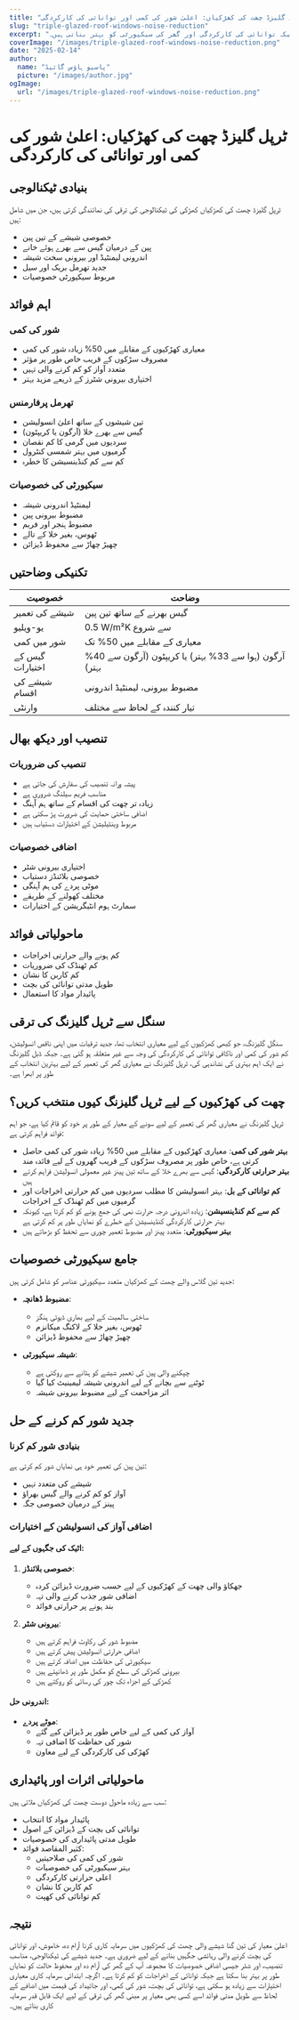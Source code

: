 ```yaml
---
title: "ٹرپل گلیزڈ چھت کی کھڑکیاں: اعلیٰ شور کی کمی اور توانائی کی کارکردگی"
slug: "triple-glazed-roof-windows-noise-reduction"
excerpt: "جانیں کہ ٹرپل گلیزڈ چھت کی کھڑکیاں شور کو 50% تک کیسے کم کر سکتی ہیں جبکہ توانائی کی کارکردگی اور گھر کی سیکیورٹی کو بہتر بناتی ہیں۔"
coverImage: "/images/triple-glazed-roof-windows-noise-reduction.png"
date: "2025-02-14"
author:
  name: "پاسیو ہاؤس گائیڈ"
  picture: "/images/author.jpg"
ogImage:
  url: "/images/triple-glazed-roof-windows-noise-reduction.png"
---
```


# ٹرپل گلیزڈ چھت کی کھڑکیاں: اعلیٰ شور کی کمی اور توانائی کی کارکردگی

## بنیادی ٹیکنالوجی

ٹرپل گلیزڈ چھت کی کھڑکیاں کھڑکی کی ٹیکنالوجی کی ترقی کی نمائندگی کرتی ہیں، جن میں شامل ہیں:

- خصوصی شیشے کے تین پین
- پین کے درمیان گیس سے بھرے ہوئے خانے
- اندرونی لیمنٹیڈ اور بیرونی سخت شیشہ
- جدید تھرمل بریک اور سیل
- مربوط سیکیورٹی خصوصیات

## اہم فوائد

### شور کی کمی
- معیاری کھڑکیوں کے مقابلے میں 50% زیادہ شور کی کمی
- مصروف سڑکوں کے قریب خاص طور پر مؤثر
- متعدد آواز کو کم کرنے والی تہیں
- اختیاری بیرونی شٹرز کے ذریعے مزید بہتر

### تھرمل پرفارمنس
- تین شیشوں کے ساتھ اعلیٰ انسولیشن
- گیس سے بھرے خلا (آرگون یا کریپٹون)
- سردیوں میں گرمی کا کم نقصان
- گرمیوں میں بہتر شمسی کنٹرول
- کم سے کم کنڈینسیشن کا خطرہ

### سیکیورٹی کی خصوصیات
- لیمنٹیڈ اندرونی شیشہ
- مضبوط بیرونی پین
- مضبوط ہنجر اور فریم
- ٹھوس، بغیر خلا کے تالے
- چھیڑ چھاڑ سے محفوظ ڈیزائن

## تکنیکی وضاحتیں

| خصوصیت | وضاحت |
|---------|--------------|
| شیشے کی تعمیر | گیس بھرنے کے ساتھ تین پین |
| یو-ویلیو | 0.5 W/m²K سے شروع |
| شور میں کمی | معیاری کے مقابلے میں 50% تک |
| گیس کے اختیارات | آرگون (ہوا سے 33% بہتر) یا کریپٹون (آرگون سے 40% بہتر) |
| شیشے کی اقسام | مضبوط بیرونی، لیمنٹیڈ اندرونی |
| وارنٹی | تیار کنندہ کے لحاظ سے مختلف |

## تنصیب اور دیکھ بھال

### تنصیب کی ضروریات
- پیشہ ورانہ تنصیب کی سفارش کی جاتی ہے
- مناسب فریم سیلنگ ضروری ہے
- زیادہ تر چھت کی اقسام کے ساتھ ہم آہنگ
- اضافی ساختی حمایت کی ضرورت پڑ سکتی ہے
- مربوط وینٹیلیشن کے اختیارات دستیاب ہیں

### اضافی خصوصیات
- اختیاری بیرونی شٹر
- خصوصی بلائنڈز دستیاب
- موٹی پردے کی ہم آہنگی
- مختلف کھولنے کے طریقے
- سمارٹ ہوم انٹیگریشن کے اختیارات

## ماحولیاتی فوائد

- کم ہونے والے حرارتی اخراجات
- کم ٹھنڈک کی ضروریات
- کم کاربن کا نشان
- طویل مدتی توانائی کی بچت
- پائیدار مواد کا استعمال

## سنگل سے ٹرپل گلیزنگ کی ترقی

سنگل گلیزنگ، جو کبھی کھڑکیوں کے لیے معیاری انتخاب تھا، جدید ترقیات میں اپنی ناقص انسولیشن، کم شور کی کمی اور ناکافی توانائی کی کارکردگی کی وجہ سے غیر متعلقہ ہو گئی ہے۔ جبکہ ڈبل گلیزنگ نے ایک اہم بہتری کی نشاندہی کی، ٹرپل گلیزنگ نے معیاری گھر کی تعمیر کے لیے بہترین انتخاب کے طور پر ابھرا ہے۔

## چھت کی کھڑکیوں کے لیے ٹرپل گلیزنگ کیوں منتخب کریں؟

ٹرپل گلیزنگ نے معیاری گھر کی تعمیر کے لیے سونے کے معیار کے طور پر خود کو قائم کیا ہے، جو اہم فوائد فراہم کرتی ہے:

- **بہتر شور کی کمی**: معیاری کھڑکیوں کے مقابلے میں 50% زیادہ شور کی کمی حاصل کرتی ہے، خاص طور پر مصروف سڑکوں کے قریب گھروں کے لیے فائدہ مند
- **بہتر حرارتی کارکردگی**: گیس سے بھرے خلا کے ساتھ تین پینز غیر معمولی انسولیشن فراہم کرتے ہیں
- **کم توانائی کے بل**: بہتر انسولیشن کا مطلب سردیوں میں کم حرارتی اخراجات اور گرمیوں میں کم ٹھنڈک کے اخراجات
- **کم سے کم کنڈینسیشن**: زیادہ اندرونی درجہ حرارت نمی کی جمع ہونے کو کم کرتا ہے، کیونکہ بہتر حرارتی کارکردگی کنڈینسیشن کے خطرے کو نمایاں طور پر کم کرتی ہے
- **بہتر سیکیورٹی**: متعدد پینز اور مضبوط تعمیر چوری سے تحفظ کو بڑھاتے ہیں

## جامع سیکیورٹی خصوصیات

جدید تین گلاس والے چھت کے کھڑکیاں متعدد سیکیورٹی عناصر کو شامل کرتی ہیں:

- **مضبوط ڈھانچہ**:
  - ساختی سالمیت کے لیے بھاری ڈیوٹی ہنگز
  - ٹھوس، بغیر خلا کے لاکنگ میکانزم
  - چھیڑ چھاڑ سے محفوظ ڈیزائن

- **شیشہ سیکیورٹی**:
  - چپکنے والی پین کی تعمیر شیشے کو ہٹانے سے روکتی ہے
  - ٹوٹنے سے بچانے کے لیے اندرونی شیشہ لیمینیٹ کیا گیا
  - اثر مزاحمت کے لیے مضبوط بیرونی شیشہ

## جدید شور کم کرنے کے حل

### بنیادی شور کم کرنا
تین پین کی تعمیر خود ہی نمایاں شور کم کرتی ہے:
- شیشے کی متعدد تہیں
- آواز کو کم کرنے والے گیس بھراؤ
- پینز کے درمیان خصوصی جگہ

### اضافی آواز کی انسولیشن کے اختیارات

#### اٹیک کی جگہوں کے لیے:
1. **خصوصی بلائنڈز**: 
   - جھکاؤ والی چھت کے کھڑکیوں کے لیے حسب ضرورت ڈیزائن کردہ
   - اضافی شور جذب کرنے والی تہہ
   - بند ہونے پر حرارتی فوائد

2. **بیرونی شٹر**:
   - مضبوط شور کی رکاوٹ فراہم کرتے ہیں
   - اضافی حرارتی انسولیشن پیش کرتے ہیں
   - سیکیورٹی کی حفاظت میں اضافہ کرتے ہیں
   - بیرونی کھڑکی کی سطح کو مکمل طور پر ڈھانپتے ہیں
   - کھڑکی کے اجزاء تک چور کی رسائی کو روکتے ہیں

#### اندرونی حل:
- **موٹے پردے**: 
  - آواز کی کمی کے لیے خاص طور پر ڈیزائن کیے گئے
  - شور کی حفاظت کا اضافی تہہ
  - کھڑکی کی کارکردگی کے لیے معاون

## ماحولیاتی اثرات اور پائیداری

سب سے زیادہ ماحول دوست چھت کی کھڑکیاں ملاتی ہیں:
- پائیدار مواد کا انتخاب
- توانائی کی بچت کے ڈیزائن کے اصول
- طویل مدتی پائیداری کی خصوصیات
- کثیر المقاصد فوائد:
  - شور کی کمی کی صلاحیتیں
  - بہتر سیکیورٹی کی خصوصیات
  - اعلی حرارتی کارکردگی
  - کم کاربن کا نشان
  - کم توانائی کی کھپت

## نتیجہ

اعلیٰ معیار کی تین گنا شیشے والی چھت کی کھڑکیوں میں سرمایہ کاری کرنا آرام دہ، خاموش، اور توانائی کی بچت کرنے والی رہائشی جگہیں بنانے کے لیے ضروری ہے۔ جدید شیشے کی ٹیکنالوجی، مناسب تنصیب، اور شٹر جیسی اضافی خصوصیات کا مجموعہ آپ کے گھر کی آرام دہ اور محفوظ حالت کو نمایاں طور پر بہتر بنا سکتا ہے جبکہ توانائی کے اخراجات کو کم کرتا ہے۔ اگرچہ ابتدائی سرمایہ کاری معیاری اختیارات سے زیادہ ہو سکتی ہے، توانائی کی بچت، شور کی کمی، اور جائیداد کی قیمت میں اضافے کے لحاظ سے طویل مدتی فوائد اسے کسی بھی معیار پر مبنی گھر کی ترقی کے لیے ایک قابل قدر سرمایہ کاری بناتے ہیں۔